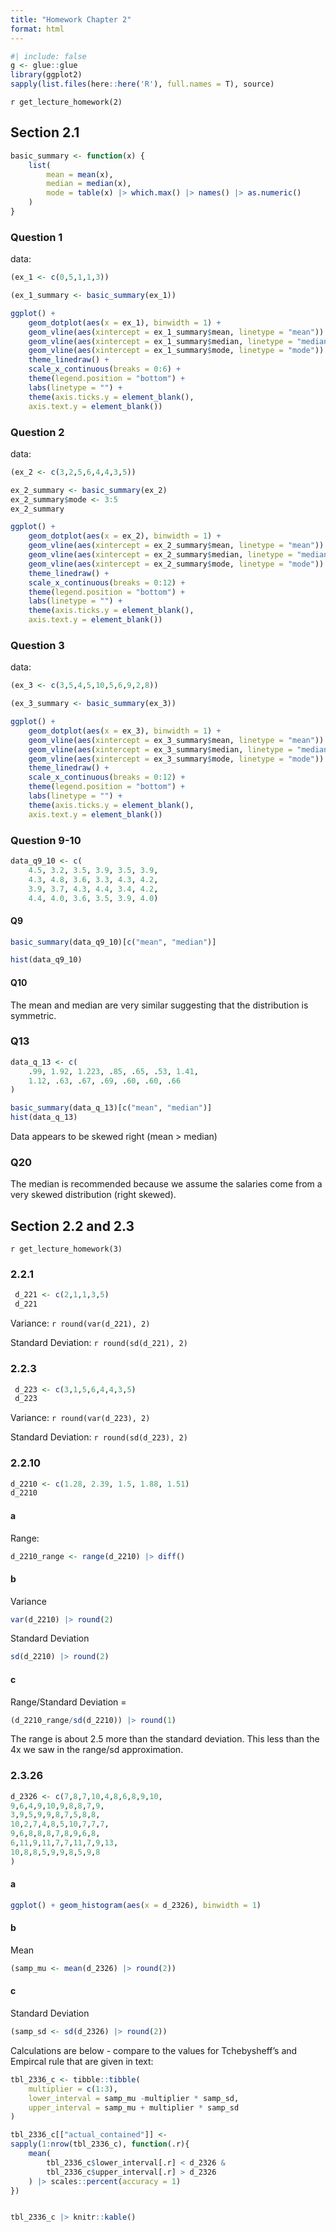 ```yaml
---
title: "Homework Chapter 2"
format: html
---
```


```r
#| include: false
g <- glue::glue
library(ggplot2)
sapply(list.files(here::here('R'), full.names = T), source)
```

`r get_lecture_homework(2)`

## Section 2.1

```r
basic_summary <- function(x) {
    list(
        mean = mean(x),
        median = median(x),
        mode = table(x) |> which.max() |> names() |> as.numeric()
    )
}
```
### Question 1

data:

```r
(ex_1 <- c(0,5,1,1,3))
```

```r


(ex_1_summary <- basic_summary(ex_1))
```

```r
ggplot() +
    geom_dotplot(aes(x = ex_1), binwidth = 1) +
    geom_vline(aes(xintercept = ex_1_summary$mean, linetype = "mean")) +
    geom_vline(aes(xintercept = ex_1_summary$median, linetype = "median")) +
    geom_vline(aes(xintercept = ex_1_summary$mode, linetype = "mode")) +
    theme_linedraw() +
    scale_x_continuous(breaks = 0:6) +
    theme(legend.position = "bottom") +
    labs(linetype = "") +
    theme(axis.ticks.y = element_blank(),
    axis.text.y = element_blank())
```

### Question 2


data:

```r
(ex_2 <- c(3,2,5,6,4,4,3,5))
```

```r
ex_2_summary <- basic_summary(ex_2)
ex_2_summary$mode <- 3:5
ex_2_summary

```

```r
ggplot() +
    geom_dotplot(aes(x = ex_2), binwidth = 1) +
    geom_vline(aes(xintercept = ex_2_summary$mean, linetype = "mean")) +
    geom_vline(aes(xintercept = ex_2_summary$median, linetype = "median")) +
    geom_vline(aes(xintercept = ex_2_summary$mode, linetype = "mode")) +
    theme_linedraw() +
    scale_x_continuous(breaks = 0:12) +
    theme(legend.position = "bottom") +
    labs(linetype = "") +
    theme(axis.ticks.y = element_blank(),
    axis.text.y = element_blank())
```

### Question 3

data:

```r
(ex_3 <- c(3,5,4,5,10,5,6,9,2,8))
```

```r
(ex_3_summary <- basic_summary(ex_3))
```

```r
ggplot() +
    geom_dotplot(aes(x = ex_3), binwidth = 1) +
    geom_vline(aes(xintercept = ex_3_summary$mean, linetype = "mean")) +
    geom_vline(aes(xintercept = ex_3_summary$median, linetype = "median")) +
    geom_vline(aes(xintercept = ex_3_summary$mode, linetype = "mode")) +
    theme_linedraw() +
    scale_x_continuous(breaks = 0:12) +
    theme(legend.position = "bottom") +
    labs(linetype = "") +
    theme(axis.ticks.y = element_blank(),
    axis.text.y = element_blank())
```


### Question 9-10

```r
data_q9_10 <- c(
    4.5, 3.2, 3.5, 3.9, 3.5, 3.9,
    4.3, 4.8, 3.6, 3.3, 4.3, 4.2,
    3.9, 3.7, 4.3, 4.4, 3.4, 4.2,
    4.4, 4.0, 3.6, 3.5, 3.9, 4.0)
```

#### Q9

```r
basic_summary(data_q9_10)[c("mean", "median")]
```

```r
hist(data_q9_10)
```

#### Q10

The mean and median are very similar suggesting that the distribution is symmetric.

### Q13

```r
data_q_13 <- c(
    .99, 1.92, 1.223, .85, .65, .53, 1.41, 
    1.12, .63, .67, .69, .60, .60, .66
)

basic_summary(data_q_13)[c("mean", "median")]
hist(data_q_13)
```

Data appears to be skewed right (mean > median)

### Q20

The median is recommended because we assume the salaries come from a very skewed distribution (right skewed).


## Section 2.2 and 2.3

`r get_lecture_homework(3)`


### 2.2.1
 
```r
 d_221 <- c(2,1,1,3,5)
 d_221
```

Variance: `r round(var(d_221), 2)`

Standard Deviation: `r round(sd(d_221), 2)`

### 2.2.3

```r
 d_223 <- c(3,1,5,6,4,4,3,5)
 d_223
```

Variance: `r round(var(d_223), 2)`

Standard Deviation: `r round(sd(d_223), 2)`


### 2.2.10

```r
d_2210 <- c(1.28, 2.39, 1.5, 1.88, 1.51)
d_2210
```

#### a
Range: 

```r
d_2210_range <- range(d_2210) |> diff()
```

#### b

Variance

```r
var(d_2210) |> round(2)
```

Standard Deviation
```r
sd(d_2210) |> round(2)
```

#### c

Range/Standard Deviation = 

```r
(d_2210_range/sd(d_2210)) |> round(1)
```

The range is about 2.5 more than the standard deviation. This less than the 4x we saw in the range/sd approximation.

### 2.3.26

```r
d_2326 <- c(7,8,7,10,4,8,6,8,9,10,
9,6,4,9,10,9,8,8,7,9,
3,9,5,9,9,8,7,5,8,8,
10,2,7,4,8,5,10,7,7,7,
9,6,8,8,8,7,8,9,6,8,
6,11,9,11,7,7,11,7,9,13,
10,8,8,5,9,9,8,5,9,8
)

```


#### a


```r
ggplot() + geom_histogram(aes(x = d_2326), binwidth = 1)

```

#### b

Mean

```r
(samp_mu <- mean(d_2326) |> round(2))
```

#### c

Standard Deviation


```r
(samp_sd <- sd(d_2326) |> round(2))
```

Calculations are below - compare to the values for Tchebysheff's and Empircal rule that are given in text:

```r
tbl_2336_c <- tibble::tibble(
    multiplier = c(1:3),
    lower_interval = samp_mu -multiplier * samp_sd,
    upper_interval = samp_mu + multiplier * samp_sd
)

tbl_2336_c[["actual_contained"]] <- 
sapply(1:nrow(tbl_2336_c), function(.r){
    mean(
        tbl_2336_c$lower_interval[.r] < d_2326 &
        tbl_2336_c$upper_interval[.r] > d_2326
    ) |> scales::percent(accuracy = 1)
})


tbl_2336_c |> knitr::kable()

```